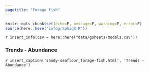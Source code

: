 ```yaml
---
pagetitle: "Forage fish"
---
```


```r
knitr::opts_chunk$set(echo=F, message=F, warning=F, error=F)
source(here::here("infographiqR.R"))
```

`r insert_info(csv = here::here("data/gsheets/modals.csv"))`


### Trends - Abundance
`r insert_caption('sandy-seafloor_forage-fish.html', 'Trends - Abundance')`